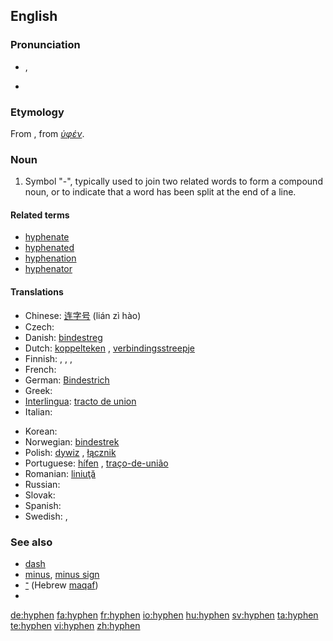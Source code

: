 {{Punctuation marks}}
==English==

===Pronunciation===
* {{a|UK}} {{IPA|/ˈhaɪ.fən/}}, {{SAMPA|/"haI.f@n/}}
* {{rhymes|aɪfən}}

===Etymology===
From {{LL.}}, from {{etyl|grc}} ''[[ὑφέν]]''.

===Noun===
{{en-noun}}

# Symbol "-", typically used to join two related words to form a compound noun, or to indicate that a word has been split at the end of a line.

====Related terms====
* [[hyphenate]]
* [[hyphenated]]
* [[hyphenation]]
* [[hyphenator]]

====Translations====
{{trans-top|symbol used to join words or to indicate a word has been split}}
* Chinese: [[连字号]] (lián zì hào)
* Czech: {{t-|cs|spojovník|m}}
* Danish: [[bindestreg]]
* Dutch: [[koppelteken]] {{n}}, [[verbindingsstreepje]] {{n}}
* Finnish: {{t-|fi|tavuviiva}}, {{t-|fi|yhdysmerkki}}, {{t-|fi|yhdysviiva}}, {{t-|fi|väliviiva}}
* French: {{t+|fr|trait d'union|m}}
* German: [[Bindestrich]] {{m}}
* Greek: {{t+|el|ενωτικό|n|sc=Grek}}
* [[Interlingua]]: [[tracto de union]]
* Italian: {{t+|it|trattino|m}}
{{trans-mid}}
* Korean: {{t-|ko|붙임표|tr=buchimpyo|sc=Hang}}
* Norwegian: [[bindestrek]] {{m}}
* Polish: [[dywiz]] {{m}}, [[łącznik]] {{m}}
* Portuguese: [[hífen]] {{m}}, [[traço-de-união]] {{m}}
* Romanian: [[liniuţă]] {{f}}
* Russian: {{t+|ru|дефис|m|sc=Cyrl}}
* Slovak: {{t-|sk|pomlčka|f}}
* Spanish: {{t-|es|guión|m}}
* Swedish: {{t+|sv|bindestreck|n}}, {{t+|sv|divis}}
{{trans-bottom}}

===See also===
* [[dash]]
* [[minus]], [[minus sign]]
* [[־]] (Hebrew [[maqaf]])
* {{pedialite}}

[[de:hyphen]]
[[fa:hyphen]]
[[fr:hyphen]]
[[io:hyphen]]
[[hu:hyphen]]
[[sv:hyphen]]
[[ta:hyphen]]
[[te:hyphen]]
[[vi:hyphen]]
[[zh:hyphen]]
